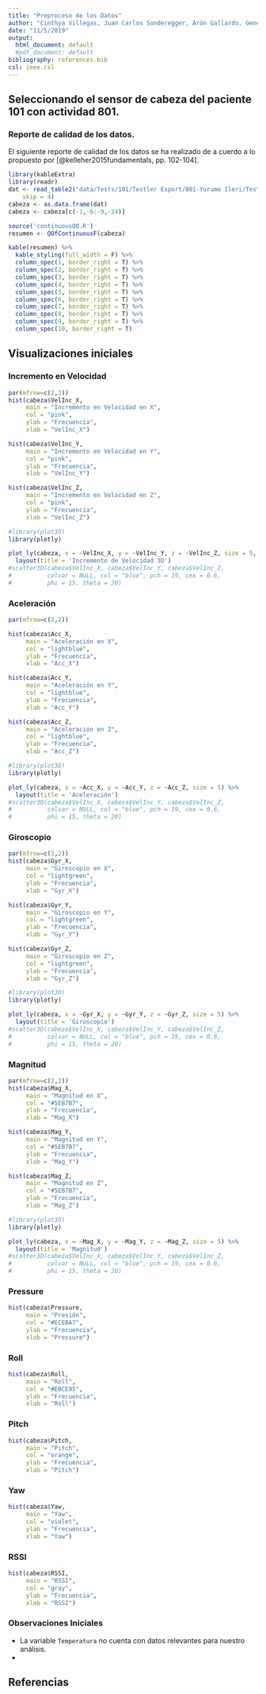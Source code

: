 ```yaml
---
title: "Preproceso de los Datos"
author: "Cinthya Villegas, Juan Carlos Sonderegger, Arón Gallardo, Gener Avilés"
date: "11/5/2019"
output:
  html_document: default
  #pdf_document: default
bibliography: references.bib
csl: ieee.csl
---
```


## Seleccionando el sensor de cabeza del paciente 101 con actividad 801.

### Reporte de calidad de los datos.

El siguiente reporte de calidad de los datos se ha realizado de a cuerdo a lo propuesto por [@kelleher2015fundamentals, pp. 102-104].

```r
library(kableExtra)
library(readr)
dat <- read_table2("data/Tests/101/Testler Export/801-Yurume Ileri/Test_1/340506.txt", 
    skip = 4)
cabeza <- as.data.frame(dat)
cabeza <- cabeza[c(-1,-6:-9,-24)]

source('continuousQO.R')
resumen <- QOfContinuousF(cabeza)

kable(resumen) %>%
  kable_styling(full_width = F) %>%
  column_spec(1, border_right = T) %>%
  column_spec(2, border_right = T) %>%
  column_spec(3, border_right = T) %>%
  column_spec(4, border_right = T) %>%
  column_spec(5, border_right = T) %>%
  column_spec(6, border_right = T) %>%
  column_spec(7, border_right = T) %>%
  column_spec(8, border_right = T) %>%
  column_spec(9, border_right = T) %>%
  column_spec(10, border_right = T)
```



## Visualizaciones iniciales

### Incremento en Velocidad

```r
par(mfrow=c(2,2))
hist(cabeza$VelInc_X,
     main = "Incremento en Velocidad en X",
     col = "pink",
     ylab = "Frecuencia",
     xlab = "VelInc_X")

hist(cabeza$VelInc_Y,
     main = "Incremento en Velocidad en Y",
     col = "pink",
     ylab = "Frecuencia",
     xlab = "VelInc_Y")

hist(cabeza$VelInc_Z,
     main = "Incremento en Velocidad en Z",
     col = "pink",
     ylab = "Frecuencia",
     xlab = "VelInc_Z")
```

```r
#library(plot3D)
library(plotly)

plot_ly(cabeza, x = ~VelInc_X, y = ~VelInc_Y, z = ~VelInc_Z, size = 5, color = "pink") %>%
  layout(title = 'Incremento de Velocidad 3D')
#scatter3D(cabeza$VelInc_X, cabeza$VelInc_Y, cabeza$VelInc_Z,
#          colvar = NULL, col = "blue", pch = 19, cex = 0.6,
#          phi = 15, theta = 20)
```


### Aceleración

```r
par(mfrow=c(2,2))

hist(cabeza$Acc_X,
     main = "Aceleración en X",
     col = "lightblue",
     ylab = "Frecuencia",
     xlab = "Acc_X")

hist(cabeza$Acc_Y,
     main = "Aceleración en Y",
     col = "lightblue",
     ylab = "Frecuencia",
     xlab = "Acc_Y")

hist(cabeza$Acc_Z,
     main = "Aceleración en Z",
     col = "lightblue",
     ylab = "Frecuencia",
     xlab = "Acc_Z")
```

```r
#library(plot3D)
library(plotly)

plot_ly(cabeza, x = ~Acc_X, y = ~Acc_Y, z = ~Acc_Z, size = 5) %>%
  layout(title = 'Aceleración')
#scatter3D(cabeza$VelInc_X, cabeza$VelInc_Y, cabeza$VelInc_Z,
#          colvar = NULL, col = "blue", pch = 19, cex = 0.6,
#          phi = 15, theta = 20)
```

### Giroscopio

```r
par(mfrow=c(2,2))
hist(cabeza$Gyr_X,
     main = "Giroscopio en X",
     col = "lightgreen",
     ylab = "Frecuencia",
     xlab = "Gyr_X")

hist(cabeza$Gyr_Y,
     main = "Giroscopio en Y",
     col = "lightgreen",
     ylab = "Frecuencia",
     xlab = "Gyr_Y")

hist(cabeza$Gyr_Z,
     main = "Giroscopio en Z",
     col = "lightgreen",
     ylab = "Frecuencia",
     xlab = "Gyr_Z")
```

```r
#library(plot3D)
library(plotly)

plot_ly(cabeza, x = ~Gyr_X, y = ~Gyr_Y, z = ~Gyr_Z, size = 5) %>%
  layout(title = 'Giroscopio')
#scatter3D(cabeza$VelInc_X, cabeza$VelInc_Y, cabeza$VelInc_Z,
#          colvar = NULL, col = "blue", pch = 19, cex = 0.6,
#          phi = 15, theta = 20)
```

### Magnitud

```r
par(mfrow=c(2,2))
hist(cabeza$Mag_X,
     main = "Magnitud en X",
     col = "#5EB7B7",
     ylab = "Frecuencia",
     xlab = "Mag_X")

hist(cabeza$Mag_Y,
     main = "Magnitud en Y",
     col = "#5EB7B7",
     ylab = "Frecuencia",
     xlab = "Mag_Y")

hist(cabeza$Mag_Z,
     main = "Magnitud en Z",
     col = "#5EB7B7",
     ylab = "Frecuencia",
     xlab = "Mag_Z")
```

```r
#library(plot3D)
library(plotly)

plot_ly(cabeza, x = ~Mag_X, y = ~Mag_Y, z = ~Mag_Z, size = 5) %>%
  layout(title = 'Magnitud')
#scatter3D(cabeza$VelInc_X, cabeza$VelInc_Y, cabeza$VelInc_Z,
#          colvar = NULL, col = "blue", pch = 19, cex = 0.6,
#          phi = 15, theta = 20)
```


### Pressure
```r
hist(cabeza$Pressure,
     main = "Presión",
     col = "#ECEBA7",
     ylab = "Frecuencia",
     xlab = "Pressure")
```

### Roll
```r
hist(cabeza$Roll,
     main = "Roll",
     col = "#EBCE95",
     ylab = "Frecuencia",
     xlab = "Roll")
```

### Pitch
```r
hist(cabeza$Pitch,
     main = "Pitch",
     col = "orange",
     ylab = "Frecuencia",
     xlab = "Pitch")
```

### Yaw
```r
hist(cabeza$Yaw,
     main = "Yaw",
     col = "violet",
     ylab = "Frecuencia",
     xlab = "Yaw")
```

### RSSI
```r
hist(cabeza$RSSI,
     main = "RSSI",
     col = "gray",
     ylab = "Frecuencia",
     xlab = "RSSI")
```


### Observaciones Iniciales

- La variable `Temperatura` no cuenta con datos relevantes para nuestro análisis.
- 


## Referencias